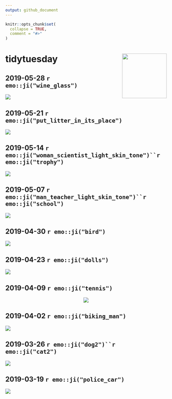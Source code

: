 ```yaml
---
output: github_document
---
```


<!-- README.md is generated from README.Rmd. Please edit that file -->

```r
knitr::opts_chunk$set(
  collapse = TRUE,
  comment = "#>"
)
```


# tidytuesday <a href='https://github.com/rfordatascience/tidytuesday' target='_blank'><img src='tt_hex.png' align="right" height="139" /></a>



## 2019-05-28 `r emo::ji("wine_glass")`

<img src="plots/plot_2019-05-28.png" align="center"/>

## 2019-05-21 `r emo::ji("put_litter_in_its_place")`

<img src="plots/plot_2019-05-21.png" align="center"/>

## 2019-05-14 `r emo::ji("woman_scientist_light_skin_tone")``r emo::ji("trophy")`

<img src="plots/plot_2019-05-14.png" align="center"/>

## 2019-05-07 `r emo::ji("man_teacher_light_skin_tone")``r emo::ji("school")`

<img src="plots/plot_2019-05-07.png" align="center"/>

## 2019-04-30 `r emo::ji("bird")`

<img src="plots/plot_2019-04-30.png" align="center"/>

## 2019-04-23 `r emo::ji("dolls")`

<img src="plots/plot_2019-04-23.png" align="center"/>

## 2019-04-09 `r emo::ji("tennis")`

<center>
<img src="plots/plot_2019-04-09.gif" align="center"/>
</center>

## 2019-04-02 `r emo::ji("biking_man")`

<img src="plots/plot_2019-04-02.png" align="center"/>

## 2019-03-26 `r emo::ji("dog2")``r emo::ji("cat2")`

<img src="plots/plot_2019-03-26.png" align="center"/>

## 2019-03-19 `r emo::ji("police_car")`

<a href='abichat/tidytuesday/blob/master/scripts/script_2019-03-19.R' target='_blank'><img src="plots/plot_2019-03-19.png" align="center"/></a>
